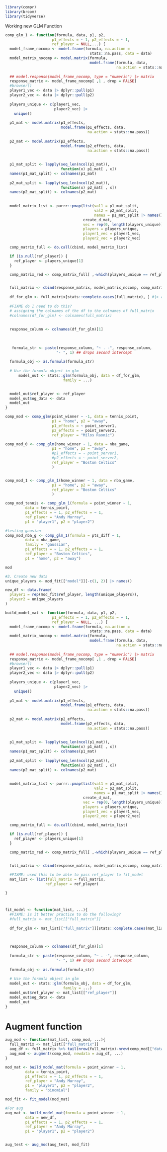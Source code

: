 

```r
library(compr)
library(broom)
library(tidyverse)
```


Working new GLM Function
```r
comp_glm_1 <- function(formula, data, p1, p2,
                     p1_effects = ~ 1, p2_effects = ~ 1,
                     ref_player = NULL,...) {
  model_frame_nocomp <- model.frame(formula, na.action =
                                      stats::na.pass, data = data)
  model_matrix_nocomp <- model.matrix(formula,
                                      model.frame(formula, data,
                                                  na.action = stats::na.pass))
  
  ## model.response(model_frame_nocomp, type = "numeric") |> matrix
  response_matrix <- model_frame_nocomp[ ,1 , drop = FALSE]
  #browser()
  player1_vec <- data |> dplyr::pull(p1)
  player2_vec <- data |> dplyr::pull(p2)
  
  players_unique <- c(player1_vec,
                      player2_vec) |>
    unique()
  
  p1_mat <- model.matrix(p1_effects,
                         model.frame(p1_effects, data,
                                     na.action = stats::na.pass))
  
  p2_mat <- model.matrix(p2_effects,
                         model.frame(p2_effects, data,
                                     na.action = stats::na.pass))
  
  
  p1_mat_split <- lapply(seq_len(ncol(p1_mat)),
                         function(x) p1_mat[ , x])
  names(p1_mat_split) <- colnames(p1_mat)
  
  p2_mat_split <- lapply(seq_len(ncol(p2_mat)),
                         function(x) p2_mat[ , x])
  names(p2_mat_split) <- colnames(p2_mat)
  
  
  model_matrix_list <- purrr::pmap(list(val1 = p1_mat_split,
                                        val2 = p2_mat_split,
                                        names = p1_mat_split |> names()),
                                   create_d_mat,
                                   vec = rep(0, length(players_unique)),
                                   players = players_unique,
                                   player1_vec = player1_vec,
                                   player2_vec = player2_vec)

  comp_matrix_full <- do.call(cbind, model_matrix_list)

  if (is.null(ref_player)) {
    ref_player <- players_unique[1]
  }

  comp_matrix_red <- comp_matrix_full[ ,-which(players_unique == ref_player)]


  full_matrix <- cbind(response_matrix, model_matrix_nocomp, comp_matrix_red)
  
  df_for_glm <- full_matrix[stats::complete.cases(full_matrix), ] #|> as.matrix()
  
  #FIXME do I need to do this?
  # assigning the colnames of the df to the colnames of full_matrix
  #colnames(df_for_glm) <- colnames(full_matrix)
  
  
  response_column <- colnames(df_for_glm)[1]
  
  
  
   formula_str <- paste(response_column, "~ . -", response_column,
                       "- ", 1) ## drops second intercept
  
  formula_obj <- as.formula(formula_str)
  
  # Use the formula object in glm
      model_out <- stats::glm(formula_obj, data = df_for_glm,
                          family = ...)

  
  model_out$ref_player <- ref_player
  model_out$og_data <- data
  model_out
}
```




```r
comp_mod <- comp_glm(point_winner ~ -1, data = tennis_point,
                     p1 = "home", p2 = "away",
                     p1_effects = ~ point_server1,
                     p2_effects = ~ point_server2,
                     ref_player = "Milos Raonic")

comp_mod_0 <- comp_glm(home_winner ~ 1, data = nba_game,
                     p1 = "home", p2 = "away",
                     #p1_effects = ~ point_server1,
                     #p2_effects = ~ point_server2,
                     ref_player = "Boston Celtics"
                     )


comp_mod_1 <- comp_glm_1(home_winner ~ 1, data = nba_game,
                     p1 = "home", p2 = "away",
                     ref_player = "Boston Celtics"
                     )

comp_mod_tennis <- comp_glm_1(formula = point_winner ~ 1,
         data = tennis_point,
         p1_effects = ~ 1, p2_effects = ~ 1,
         ref_player = "Andy Murray",
         p1 = "player1", p2 = "player2")

#testing gausian
comp_mod_nba_g <- comp_glm_1(formula = pts_diff ~ 1,
         data = nba_game,
         family = "gaussian",
         p1_effects = ~ 1, p2_effects = ~ 1,
         ref_player = "Boston Celtics",
         p1 = "home", p2 = "away")

mod


```


```r
#3. Create new data
unique_players <- mod_fit[["model"]][-c(1, 2)] |> names()

new_df <- data.frame(
  player1 = rep(mod_fit$ref_player, length(unique_players)),
  player2 = unique_players
)
```
































```r
build_model_mat <- function(formula, data, p1, p2,
                     p1_effects = ~ 1, p2_effects = ~ 1,
                     ref_player = NULL, ...) {
  model_frame_nocomp <- model.frame(formula, na.action =
                                      stats::na.pass, data = data)
  model_matrix_nocomp <- model.matrix(formula,
                                      model.frame(formula, data,
                                                  na.action = stats::na.pass))
  
  ## model.response(model_frame_nocomp, type = "numeric") |> matrix
  response_matrix <- model_frame_nocomp[ ,1 , drop = FALSE]
  #browser()
  player1_vec <- data |> dplyr::pull(p1)
  player2_vec <- data |> dplyr::pull(p2)
  
  players_unique <- c(player1_vec,
                      player2_vec) |>
    unique()
  
  p1_mat <- model.matrix(p1_effects,
                         model.frame(p1_effects, data,
                                     na.action = stats::na.pass))
  
  p2_mat <- model.matrix(p2_effects,
                         model.frame(p2_effects, data,
                                     na.action = stats::na.pass))
  
  
  p1_mat_split <- lapply(seq_len(ncol(p1_mat)),
                         function(x) p1_mat[ , x])
  names(p1_mat_split) <- colnames(p1_mat)
  
  p2_mat_split <- lapply(seq_len(ncol(p2_mat)),
                         function(x) p2_mat[ , x])
  names(p2_mat_split) <- colnames(p2_mat)
  
  
  model_matrix_list <- purrr::pmap(list(val1 = p1_mat_split,
                                        val2 = p2_mat_split,
                                        names = p1_mat_split |> names()),
                                   create_d_mat,
                                   vec = rep(0, length(players_unique)),
                                   players = players_unique,
                                   player1_vec = player1_vec,
                                   player2_vec = player2_vec)

  comp_matrix_full <- do.call(cbind, model_matrix_list)

  if (is.null(ref_player)) {
    ref_player <- players_unique[1]
  }

  comp_matrix_red <- comp_matrix_full[ ,-which(players_unique == ref_player)]


  full_matrix <- cbind(response_matrix, model_matrix_nocomp, comp_matrix_red)
  
  #FIXME: used this to be able to pass ref_player to fit_model
  mat_list <- list(full_matrix = full_matrix,
                  ref_player = ref_player)

}
```


# 
```r
fit_model <- function(mat_list, ...){
  #FIXME: is it better practice to do the following?
  #full_matrix <- mat_list[["full_matrix"]]
  
  df_for_glm <- mat_list[["full_matrix"]][stats::complete.cases(mat_list[["full_matrix"]]), ] #|> as.matrix()

  
  
  response_column <- colnames(df_for_glm)[1]
  
  formula_str <- paste(response_column, "~ . -", response_column,
                       "- ", 1) ## drops second intercept
  
  formula_obj <- as.formula(formula_str)
  
  # Use the formula object in glm
  model_out <- stats::glm(formula_obj, data = df_for_glm,
                          family = ...)
  model_out$ref_player <- mat_list[["ref_player"]]
  model_out$og_data <- data
  model_out
}
```

# Augment function
```r
aug_mod <- function(mat_list, comp_mod, ...){
  full_matrix <- mat_list[["full_matrix"]]
  aug_df <- full_matrix %>% tail(nrow(full_matrix)-nrow(comp_mod[["data"]]))
  aug_mod <- augment(comp_mod, newdata = aug_df, ...)
}
```

```r
mod_mat <- build_model_mat(formula = point_winner ~ 1,
         data = tennis_point,
         p1_effects = ~ 1, p2_effects = ~ 1,
         ref_player = "Andy Murray",
         p1 = "player1", p2 = "player2",
         family = "binomial")

mod_fit <- fit_model(mod_mat)

#For aug
aug_mat <- build_model_mat(formula = point_winner ~ 1,
         data = new_df,
         p1_effects = ~ 1, p2_effects = ~ 1,
         ref_player = "Andy Murray",
         p1 = "player1", p2 = "player2")


aug_test <- aug_mod(aug_test, mod_fit)

```


